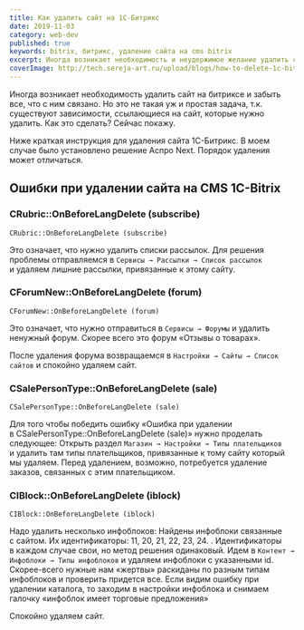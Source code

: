 ```yaml
---
title: Как удалить сайт на 1С-Битрикс
date: 2019-11-03
category: web-dev
published: true
keywords: bitrix, битрикс, удаление сайта на cms bitrix
excerpt: Иногда возникает необходимость и неудержимое желание удалить сайт на битриксе и забыть все, что с ним связано. Но это не такая уж и простая задача, т.к. существуют зависимости, ссылающиеся на сайт.
coverImage: http://tech.sereja-art.ru/upload/blogs/how-to-delete-1c-bitrix/how-to-delete-1c-bitrix-1200x630.jpg
---
```


<Figcaption src="http://tech.sereja-art.ru/upload/blogs/how-to-delete-1c-bitrix/how-to-delete-1c-bitrix-1200x630.jpg" alt="как удалить 1с Битрикс превью к статье" />

Иногда возникает необходимость удалить сайт на&nbsp;битриксе и&nbsp;забыть все, что с&nbsp;ним связано.
Но&nbsp;это не&nbsp;такая уж&nbsp;и&nbsp;простая задача, т.к. существуют зависимости, ссылающиеся на&nbsp;сайт, которые нужно удалить. Как это сделать? Сейчас покажу.

Ниже краткая инструкция для удаления сайта 1С-Битрикс.
В&nbsp;моем случае было установлено решение Аспро Next. Порядок удаления может отличаться.

## Ошибки при удалении сайта на CMS 1C-Bitrix
### CRubric::OnBeforeLangDelete (subscribe)

  ```tsx
  CRubric::OnBeforeLangDelete (subscribe)
  ```

Это означает, что нужно удалить списки рассылок.
Для решения проблемы отправляемся в ```Сервисы → Рассылки → Список рассылок``` и&nbsp;удаляем лишние рассылки, привязанные к&nbsp;этому сайту.

### CForumNew::OnBeforeLangDelete (forum)

  ```tsx
  CForumNew::OnBeforeLangDelete (forum)
  ```

Это означает, что нужно отправиться в ```Сервисы → Форумы``` и&nbsp;удалить ненужный форум. Скорее всего это форум &laquo;Отзывы о&nbsp;товарах&raquo;.

После удаления форума возвращаемся в ```Настройки → Сайты → Список сайтов``` и&nbsp;спокойно удаляем сайт.

### CSalePersonType::OnBeforeLangDelete (sale)

  ```tsx
  CSalePersonType::OnBeforeLangDelete (sale)
  ```

Для того чтобы победить ошибку &laquo;Ошибка при удалении в&nbsp;CSalePersonType::OnBeforeLangDelete (sale)&raquo; нужно проделать следующее:
Открыть раздел ```Магазин → Настройки → Типы плательщиков``` и&nbsp;удалить там типы плательщиков, привязанные к&nbsp;тому сайту который мы&nbsp;удаляем. Перед удалением, возможно, потребуется удаление заказов, связанных с&nbsp;этим плательщиком.

### CIBlock::OnBeforeLangDelete (iblock)
  ```tsx
  CIBlock::OnBeforeLangDelete (iblock)
  ```

Надо удалить несколько инфоблоков: Найдены инфоблоки связанные с&nbsp;сайтом. Их&nbsp;идентификаторы: 11, 20, 21, 22, 23, 24. . Идентификаторы в&nbsp;каждом случае свои, но&nbsp;метод решения одинаковый.
Идем в ```Контент → Инфоблоки → Типы инфоблоков``` и&nbsp;удаляем инфоблоки с&nbsp;указанными&nbsp;id. Скорее-всего нужные нам &laquo;жертвы&raquo; раскиданы по&nbsp;разным типам инфоблоков и&nbsp;проверить придется все.
Если видим ошибку при удалении каталога, то&nbsp;заходим в&nbsp;настройки инфоблока и&nbsp;снимаем галочку &laquo;инфоблок имеет торговые предложения&raquo;

Спокойно удаляем сайт.
